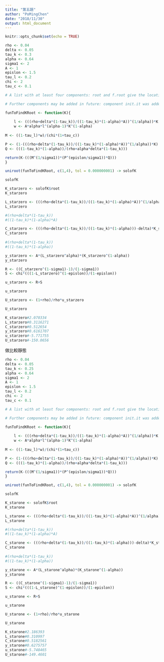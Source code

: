 ```yaml
---
title: "第五題"
author: "PoMingChen"
date: "2018/11/30"
output: html_document
---
```


```r
knitr::opts_chunk$set(echo = TRUE)
```

```r
rho <- 0.04
delta <- 0.05
tau_k <- 0.3
alpha <- 0.64
sigma1 <- 2
A <- 1
epislon <- 1.5
tau_l <- 0.2
chi <- 2
tau_c <- 0.1
```

```r
# A list with at least four components: root and f.root give the location of the root and the value of the function evaluated at that point. iter and estim.prec give the number of iterations(疊代，反覆運算，數學裡若干次使用一個數學法則得出的量) used and an approximate estimated precision for root. (If the root occurs at one of the endpoints, the estimated precision is NA.)

# Further components may be added in future: component init.it was added in R 3.1.0.

funToFindKRoot <- function(K){
  
    l <- (((rho+delta*(1-tau_k))/((1-tau_k)*(1-alpha)*A))^(1/alpha))*K
    w <- A*alpha*l^(alpha-1)*K^(1-alpha)
    
M <- ((1-tau_l)*w)/(chi*(1+tau_c))

P <- (1-(((rho+delta*(1-tau_k))/((1-tau_k)*(1-alpha)*A))^(1/alpha))*K)
Q <- (((1-tau_k)*(1-alpha))/(rho+alpha*delta*(1-tau_k)))

return(K-(((M^(1/sigma1))*(P^(epislon/sigma1))*Q)))
}

uniroot(funToFindKRoot, c(1,4), tol = 0.000000001) -> solofK

solofK

K_starzero <- solofK$root
K_starzero
```

```r
L_starzero <- (((rho+delta*(1-tau_k))/((1-tau_k)*(1-alpha)*A))^(1/alpha))*K_starzero
L_starzero

#(rho+delta*(1-tau_k))
#((1-tau_k)*(1-alpha)*A)
```

```r
C_starzero <- (((rho+delta*(1-tau_k))/((1-tau_k)*(1-alpha)))-delta)*K_starzero
C_starzero
  
#(rho+delta*(1-tau_k))
#((1-tau_k)*(1-alpha))

```

```r
y_starzero <- A*(L_starzero^alpha)*(K_starzero^(1-alpha))
y_starzero
```

```r
R <- ((C_starzero^(1-sigma1)-1)/(1-sigma1))
S <- chi*(((1-L_starzero)^(1-epislon))/(1-epislon))

u_starzero <- R+S

u_starzero

U_starzero <- (1+rho)/rho*u_starzero

U_starzero
```

```r
K_starzero#2.070334 
L_starzero#0.3116271 
C_starzero#0.512654 
y_starzero#0.6161707 
u_starzero#-5.771755
U_starzero#-150.0656
```

做比較靜態

```r
rho <- 0.04
delta <- 0.05
tau_k <- 0.25
alpha <- 0.64
sigma1 <- 2
A <- 1
epislon <- 1.5
tau_l <- 0.2
chi <- 2
tau_c <- 0.1
```

```r
# A list with at least four components: root and f.root give the location of the root and the value of the function evaluated at that point. iter and estim.prec give the number of iterations(疊代，反覆運算，數學裡若干次使用一個數學法則得出的量) used and an approximate estimated precision for root. (If the root occurs at one of the endpoints, the estimated precision is NA.)

# Further components may be added in future: component init.it was added in R 3.1.0.

funToFindKRoot <- function(K){
  
    l <- (((rho+delta*(1-tau_k))/((1-tau_k)*(1-alpha)*A))^(1/alpha))*K
    w <- A*alpha*l^(alpha-1)*K^(1-alpha)
    
M <- ((1-tau_l)*w)/(chi*(1+tau_c))

P <- (1-(((rho+delta*(1-tau_k))/((1-tau_k)*(1-alpha)*A))^(1/alpha))*K)
Q <- (((1-tau_k)*(1-alpha))/(rho+alpha*delta*(1-tau_k)))

return(K-(((M^(1/sigma1))*(P^(epislon/sigma1))*Q)))
}

uniroot(funToFindKRoot, c(1,4), tol = 0.000000001) -> solofK

solofK

K_starone <- solofK$root
K_starone
```

```r
L_starone <- (((rho+delta*(1-tau_k))/((1-tau_k)*(1-alpha)*A))^(1/alpha))*K_starone
L_starone

#(rho+delta*(1-tau_k))
#((1-tau_k)*(1-alpha)*A)
```

```r
C_starone <- (((rho+delta*(1-tau_k))/((1-tau_k)*(1-alpha)))-delta)*K_starone
C_starone
  
#(rho+delta*(1-tau_k))
#((1-tau_k)*(1-alpha))

```

```r
y_starone <- A*(L_starone^alpha)*(K_starone^(1-alpha))
y_starone
```

```r
R <- ((C_starone^(1-sigma1)-1)/(1-sigma1))
S <- chi*(((1-L_starone)^(1-epislon))/(1-epislon))

u_starone <- R+S

u_starone

U_starone <- (1+rho)/rho*u_starone

U_starone
```

```r
K_starone#2.186393 
L_starone#0.310997
C_starone#0.5182561
y_starone#0.6275757
u_starone#-5.748465 
U_starone#-149.4601
```

